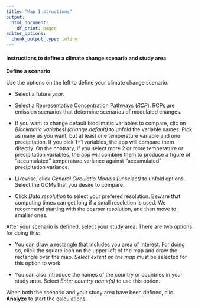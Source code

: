 ```yaml
---
title: "Map Instructions"
output:
  html_document:
    df_print: paged
editor_options:
  chunk_output_type: inline
---
```


#### Instructions to define a climate change scenario and study area

**Define a scenario**

Use the options on the left to define your climate change scenario.

- Select a future *year*.

- Select a <a href = "https://en.wikipedia.org/wiki/Representative_Concentration_Pathways" target = "_blank">Representative Concentration Pathways</a> (*RCP*). RCPs are emission scenarios that determine scenarios of modulated changes. 

- If you want to change default bioclimatic variables to compare, clic on *Bioclimatic variabesl (change default)* to unfold the variable names. Pick as many as you want, but at least one temperature variable and one precipitation. If you pick 1+1 variables, the app will compare them directly. On the contrary, if you select more 2 or more temperature or precipitation variables, the app will combine them to produce a figure of "accumulated" temperature variance against "accumulated" precipitation variance.

- Likewise, click *General Circulatio Models (unselect)* to unfold options. Select the GCMs that you desire to compare.

- Click *Data resolution* to select your prefered resolution. Beware that computing times can get long if a small resolution is used. We recommend starting with the coarser resolution, and then move to smaller ones.


After your scenario is defined, select your study area. There are two options for doing this:

- You can draw a rectangle that includes you area of interest. For doing so, click the square icon on the upper left of the map and draw the rectangle over the map. *Select extent on the map* must be selected for this option to work.

- You can also introduce the names of the country or countries in your study area. Select *Enter country name(s)* to use this option.

When both the scenario and your study area have been defined, clic **Analyze** to start the calculations.

